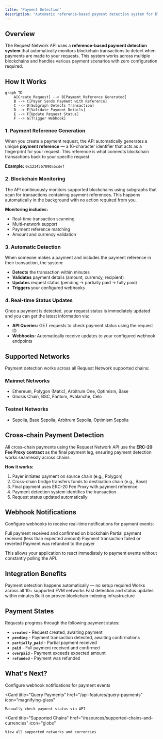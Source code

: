 ```yaml
---
title: "Payment Detection"
description: "Automatic reference-based payment detection system for blockchain transactions"
---
```


## Overview

The Request Network API uses a **reference-based payment detection system** that automatically monitors blockchain transactions to detect when payments are made to your requests. This system works across multiple blockchains and handles various payment scenarios with zero configuration required.

## How It Works

```mermaid
graph TD
    A[Create Request] --> B[Payment Reference Generated]
    B --> C[Payer Sends Payment with Reference]
    C --> D[Subgraph Detects Transaction]
    D --> E[Validate Payment Details]
    E --> F[Update Request Status]
    F --> G[Trigger Webhook]
```

### 1. Payment Reference Generation

When you create a payment request, the API automatically generates a unique **payment reference** — a 16-character identifier that acts as a fingerprint for your request. This reference is what connects blockchain transactions back to your specific request.

**Example:** `0x1234567890abcdef`

### 2. Blockchain Monitoring

The API continuously monitors supported blockchains using subgraphs that scan for transactions containing payment references. This happens automatically in the background with no action required from you.

**Monitoring includes:**
- Real-time transaction scanning
- Multi-network support
- Payment reference matching
- Amount and currency validation

### 3. Automatic Detection

When someone makes a payment and includes the payment reference in their transaction, the system:

- **Detects** the transaction within minutes
- **Validates** payment details (amount, currency, recipient)
- **Updates** request status (pending → partially paid → fully paid)
- **Triggers** your configured webhooks

### 4. Real-time Status Updates

Once a payment is detected, your request status is immediately updated and you can get the latest information via:

- **API Queries:** GET requests to check payment status using the request ID
- **Webhooks:** Automatically receive updates to your configured webhook endpoints

## Supported Networks

Payment detection works across all Request Network supported chains:

### Mainnet Networks
- Ethereum, Polygon (Matic), Arbitrum One, Optimism, Base
- Gnosis Chain, BSC, Fantom, Avalanche, Celo

### Testnet Networks
- Sepolia, Base Sepolia, Arbitrum Sepolia, Optimism Sepolia

## Cross-chain Payment Detection

All cross-chain payments using the Request Network API use the **ERC-20 Fee Proxy contract** as the final payment leg, ensuring payment detection works seamlessly across chains.

**How it works:**
1. Payer initiates payment on source chain (e.g., Polygon)
2. Cross-chain bridge transfers funds to destination chain (e.g., Base)
3. Final payment uses ERC-20 Fee Proxy with payment reference
4. Payment detection system identifies the transaction
5. Request status updated automatically

## Webhook Notifications

Configure webhooks to receive real-time notifications for payment events:

<CardGroup cols={2}>
  <Card title="Payment Confirmed" icon="circle-check">
    Full payment received and confirmed on blockchain
  </Card>
  
  <Card title="Payment Partial" icon="circle-half-stroke">
    Partial payment received (less than expected amount)
  </Card>
  
  <Card title="Payment Failed" icon="circle-xmark">
    Payment transaction failed or reverted
  </Card>
  
  <Card title="Payment Refunded" icon="arrow-rotate-left">
    Payment was refunded to the payer
  </Card>
</CardGroup>

This allows your application to react immediately to payment events without constantly polling the API.

## Integration Benefits

<CardGroup cols={2}>
  <Card title="Zero Configuration" icon="magic-wand-sparkles">
    Payment detection happens automatically — no setup required
  </Card>
  
  <Card title="Multi-blockchain" icon="link">
    Works across all 10+ supported EVM networks
  </Card>
  
  <Card title="Real-time Updates" icon="bolt">
    Fast detection and status updates within minutes
  </Card>
  
  <Card title="Reliable Infrastructure" icon="shield-check">
    Built on proven blockchain indexing infrastructure
  </Card>
</CardGroup>

## Payment States

Requests progress through the following payment states:

- **`created`** - Request created, awaiting payment
- **`pending`** - Payment transaction detected, awaiting confirmations
- **`partially_paid`** - Partial payment received
- **`paid`** - Full payment received and confirmed
- **`overpaid`** - Payment exceeds expected amount
- **`refunded`** - Payment was refunded

## What's Next?

<CardGroup cols={3}>
  <Card 
    title="Webhooks" 
    href="/api-features/webhooks-events"
    icon="webhook"
  >
    Configure webhook notifications for payment events
  </Card>
  
  <Card 
    title="Query Payments" 
    href="/api-features/query-payments"
    icon="magnifying-glass"
  >
    Manually check payment status via API
  </Card>
  
  <Card 
    title="Supported Chains" 
    href="/resources/supported-chains-and-currencies"
    icon="globe"
  >
    View all supported networks and currencies
  </Card>
</CardGroup>